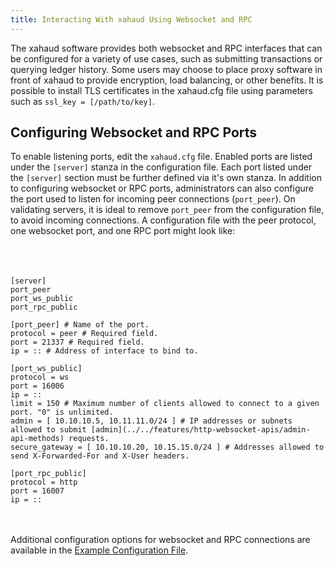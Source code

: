 ```yaml
---
title: Interacting With xahaud Using Websocket and RPC
---
```

The xahaud software provides both websocket and RPC interfaces that can be configured for a variety of use cases, such as submitting transactions or querying ledger history. Some users may choose to place proxy software in front of xahaud to provide encryption, load balancing, or other benefits. It is possible to install TLS certificates in the xahaud.cfg file using parameters such as `ssl_key = [/path/to/key]`.

## Configuring Websocket and RPC Ports
To enable listening ports, edit the `xahaud.cfg` file. Enabled ports are listed under the `[server]` stanza in the configuration file. Each port listed under the `[server]` section must be further defined via it's own stanza. In addition to configuring websocket or RPC ports, administrators can also configure the port used to listen for incoming peer connections (`port_peer`). On validating servers, it is ideal to remove `port_peer` from the configuration file, to avoid incoming connections. A configuration file with the peer protocol, one websocket port, and one RPC port might look like:<br></br><br></br>

```
[server]
port_peer
port_ws_public
port_rpc_public

[port_peer] # Name of the port.
protocol = peer # Required field.
port = 21337 # Required field.
ip = :: # Address of interface to bind to.

[port_ws_public]
protocol = ws
port = 16006
ip = ::
limit = 150 # Maximum number of clients allowed to connect to a given port. "0" is unlimited.
admin = [ 10.10.10.5, 10.11.11.0/24 ] # IP addresses or subnets allowed to submit [admin](../../features/http-websocket-apis/admin-api-methods) requests.
secure_gateway = [ 10.10.10.20, 10.15.15.0/24 ] # Addresses allowed to send X-Forwarded-For and X-User headers.

[port_rpc_public]
protocol = http
port = 16007
ip = ::
```
<br></br>
Additional configuration options for websocket and RPC connections are available in the [Example Configuration File](https://github.com/Xahau/xahaud/blob/dev/cfg/rippled-example.cfg).
